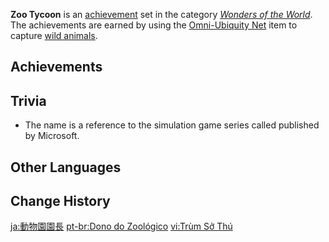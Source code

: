 {{Achievement Set Infobox
|title        = 
|primogems    = {{Achievement/Primogems|Zoo Tycoon}}
|total        = {{Achievement/Total|Zoo Tycoon}}
|category     = Wonders of the World
}}
'''Zoo Tycoon''' is an [[achievement]] set in the category ''[[Wonders of the World]]''. The achievements are earned by using the [[Omni-Ubiquity Net]] item to capture [[Wildlife|wild animals]].

==Achievements==
{{Achievements by Category Table|Zoo Tycoon}}
<!--
==Notes==
-->
==Trivia==
* The name is a reference to the simulation game series called {{w|Zoo Tycoon}} published by Microsoft.

==Other Languages==
{{Other Languages
|en      = Zoo Tycoon
|zhs     = 动物园大亨
|zhs_rm  = Dòngwù-yuán Dàxiǎng
|zht     = 動物園大亨
|zht_rm  = Dòngwù-yuán Dàxiǎng
|zh_tl   = Zoo Tycoon
|ja      = 動物園園長
|ja_rm   = Doubutsuen Enchou
|ja_tl   = Zoo Director
|ko      = 동물원 대부호
|ko_rm   = Dongmulwon Daebuho
|ko_tl   = Zoo Millionaire
|es      = {{MC|m=Rey|f=Reina}} de la jungla
|es_tl   = {{MC|m=King|f=Queen}} of the Jungle
|fr      = La zoo-zanie !
|fr_tl   = Zoo-Discord!
|fr_note = Portmanteau of {{fr|'''zoo'''|zoo}} and {{fr|zi'''zanie'''|discord, mischief.}}
|ru      = {{MC|m=Хозяин|f=Хозяйка}} зоопарка
|ru_tl   = Zoo {{MC|Owner|mf=1}}
|th      = เจ้าแห่งสวนสัตว์
|th_rm   = Chao haeng Suan Sat
|th_tl   = Lord of the Zoo
|vi      = Trùm Sở Thú
|vi_tl   = Zoo Boss
|de      = Zoobesitzer
|de_tl   = Zoo Owner
|id      = Zoo Tycoon
|id_note = Tier 3 transcript is: Sekalian Saja Dirikan Kebun Binatang<br />Translation: Build a Zoo Too While You're At It
|pt      = {{MC|m=Dono|f=Dona}} do Zoológico
|pt_tl   = {{MC|Owner|mf=1}} of the Zoo
|tr      = Hayvanat Bahçesi Kralı
|tr_tl   = 
|it      = {{MC|m=Re|f=Regina}} della giungla
|it_tl   = 
}}

==Change History==
{{Change History|2.3}}
<!--
==References==
{{Reflist}}
-->

[[ja:動物園園長]]
[[pt-br:Dono do Zoológico]]
[[vi:Trùm Sở Thú]]